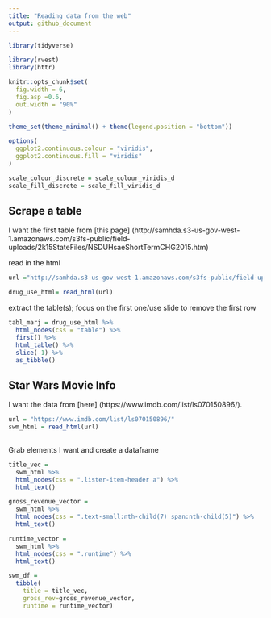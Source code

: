 ```yaml
---
title: "Reading data from the web"
output: github_document
---
```


```r
library(tidyverse)

library(rvest)
library(httr)

knitr::opts_chunk$set(
  fig.width = 6,
  fig.asp =0.6,
  out.width = "90%"
) 

theme_set(theme_minimal() + theme(legend.position = "bottom"))

options(
  ggplot2.continuous.colour = "viridis",
  ggplot2.continuous.fill = "viridis"
)

scale_colour_discrete = scale_colour_viridis_d
scale_fill_discrete = scale_fill_viridis_d

```
## Scrape a table

I want the first table from [this 
page] (http://samhda.s3-us-gov-west-1.amazonaws.com/s3fs-public/field-uploads/2k15StateFiles/NSDUHsaeShortTermCHG2015.htm)


read in the html
```r
url ="http://samhda.s3-us-gov-west-1.amazonaws.com/s3fs-public/field-uploads/2k15StateFiles/NSDUHsaeShortTermCHG2015.htm"

drug_use_html= read_html(url)

```

extract the table(s); focus on the first one/use slide to remove the first row

```r
tabl_marj = drug_use_html %>% 
  html_nodes(css = "table") %>% 
  first() %>% 
  html_table() %>% 
  slice(-1) %>% 
  as_tibble()
```


## Star Wars Movie Info

I want the data from [here] (https://www.imdb.com/list/ls070150896/).

```r

url = "https://www.imdb.com/list/ls070150896/"
swm_html = read_html(url)
  
```

Grab elements I want and create a dataframe

```r

title_vec = 
  swm_html %>% 
  html_nodes(css = ".lister-item-header a") %>% 
  html_text()

gross_revenue_vector = 
  swm_html %>% 
  html_nodes(css = ".text-small:nth-child(7) span:nth-child(5)") %>% 
  html_text()

runtime_vector =
  swm_html %>% 
  html_nodes(css = ".runtime") %>% 
  html_text()

swm_df =
  tibble(
    title = title_vec,
    gross_rev=gross_revenue_vector,
    runtime = runtime_vector)
```




